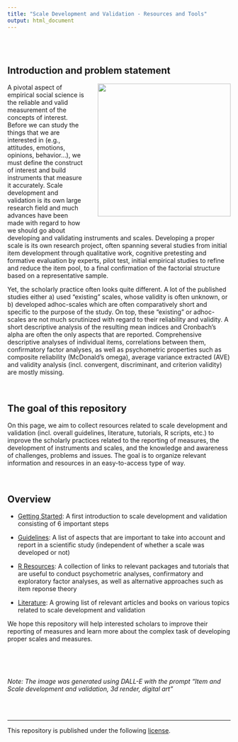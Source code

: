 ```yaml
---
title: "Scale Development and Validation - Resources and Tools"
output: html_document
---
```


<br><br>

## Introduction and problem statement



<img src="img/dalle_prompt.png" width = 300 align="right" style="margin-left: 2em; margin-bottom: 2em;"/>A pivotal aspect of empirical social science is the reliable and valid measurement of the concepts of interest. Before we can study the things that we are interested in (e.g., attitudes, emotions, opinions, behavior...), we must define the construct of interest and build instruments that measure it accurately. Scale development and validation is its own large research field and much advances have been made with regard to how we should go about developing and validating instruments and scales. Developing a proper scale is its own research project, often spanning several studies from initial item development through qualitative work, cognitive pretesting and formative evaluation by experts, pilot test, initial empirical studies to refine and reduce the item pool, to a final confirmation of the factorial structure based on a representative sample. 

Yet, the scholarly practice often looks quite different. A lot of the published studies either a) used "existing" scales, whose validity is often unknown, or b) developed adhoc-scales which are often comparatively short and specific to the purpose of the study. On top, these "existing" or adhoc-scales are not much scrutinized with regard to their reliability and validity. A short descriptive analysis of the resulting mean indices and Cronbach's alpha are often the only aspects that are reported. Comprehensive descriptive analyses of individual items, correlations between them, confirmatory factor analyses, as well as psychometric properties such as composite reliability (McDonald's omega), average variance extracted (AVE) and validity analysis (incl. convergent, discriminant, and criterion validity) are mostly missing. 

<br>

## The goal of this repository

On this page, we aim to collect resources related to scale development and validation (incl. overall guidelines, literature, tutorials, R scripts, etc.) to improve the scholarly practices related to the reporting of measures, the development of instruments and scales, and the knowledge and awareness of challenges, problems and issues. The goal is to organize relevant information and resources in an easy-to-access type of way. 

<br>

## Overview

- [Getting Started](getting-started): A first introduction to scale development and validation consisting of 6 important steps

- [Guidelines](guidelines.html): A list of aspects that are important to take into account and report in a scientific study (independent of whether a scale was developed or not)

- [R Resources](r-resources.html): A collection of links to relevant packages and tutorials that are useful to conduct psychometric analyses, confirmatory and exploratory factor analyses, as well as alternative approaches such as item reponse theory

- [Literature](literature.html): A growing list of relevant articles and books on various topics related to scale development and validation


We hope this repository will help interested scholars to improve their reporting of measures and learn more about the complex task of developing proper scales and measures. 


<br><br><br>
<p><i>Note: The image was generated using DALL-E with the prompt "Item and Scale development and validation, 3d render, digital art"</i></p>
<br><br>
<hr>

<p style = "margin-left: auto; margin-right: 0;">
This repository is published under the following [license](https://github.com/masurp/scale-development-resources/blob/main/LICENSE). 
</p>